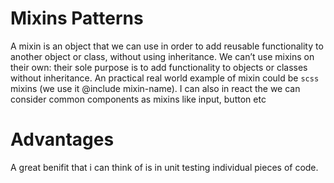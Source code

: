 
<Meta title="DesignPatterns/03-MixinsPatterns" />

# Mixins Patterns

A mixin is an object that we can use in order to add reusable functionality to another object or class, without using inheritance. We can’t use mixins on their own: their sole purpose is to add functionality to objects or classes without inheritance.
An practical real world example of mixin could be `scss` mixins (we use it @include mixin-name). I can also in react the we can consider common components as mixins like input, button etc

# Advantages

A great benifit that i can think of is in unit testing individual pieces of code.

